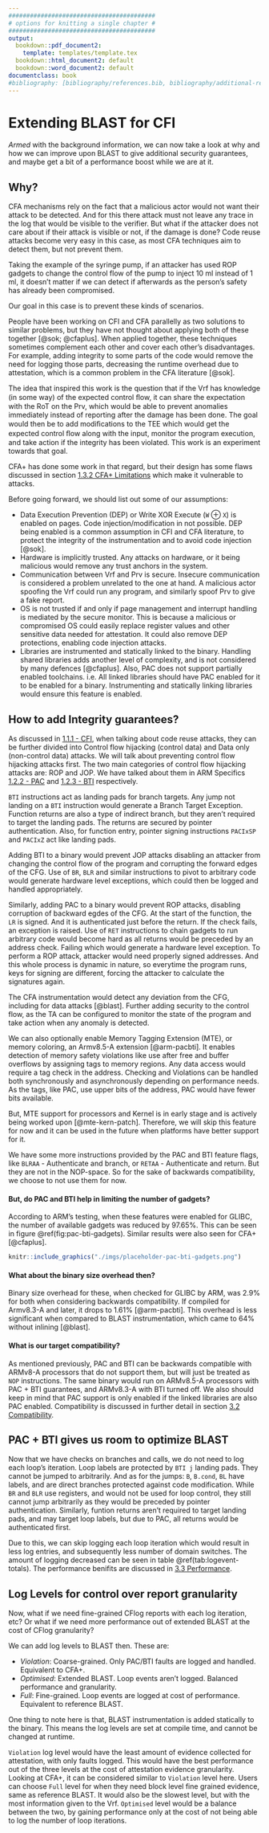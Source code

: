```yaml
---
#########################################
# options for knitting a single chapter #
#########################################
output:
  bookdown::pdf_document2:
    template: templates/template.tex
  bookdown::html_document2: default
  bookdown::word_document2: default
documentclass: book
#bibliography: [bibliography/references.bib, bibliography/additional-references.bib]
---
```


# Extending BLAST for CFI

\minitoc <!-- this will include a mini table of contents-->

*Armed* with the background information, we can now take a look at why and how we can improve
upon BLAST to give additional security guarantees, and maybe get a bit of a performance boost
while we are at it.

## Why?

CFA mechanisms rely on the fact that a malicious actor would not want their attack
to be detected. And for this there attack must not leave any trace in the log that
would be visible to the verifier. But what if the attacker does not care about if
their attack is visible or not, if the damage is done? Code reuse attacks become
very easy in this case, as most CFA techniques aim to detect them, but not prevent them.

Taking the example of the syringe pump, if an attacker has used ROP gadgets to
change the control flow of the pump to inject 10 ml instead of 1 ml, it doesn't
matter if we can detect if afterwards as the person's safety has already been compromised.

Our goal in this case is to prevent these kinds of scenarios.

People have been working on CFI and CFA parallelly as two solutions to similar
problems, but they have not thought about applying both of these together [@sok; @cfaplus].
When applied together, these techniques sometimes complement each other and cover
each other's disadvantages. For example, adding integrity to some parts of the
code would remove the need for logging those parts, decreasing the runtime overhead
due to attestation, which is a common problem in the CFA literature [@sok].

The idea that inspired this work is the question that if the Vrf has knowledge (in some way) 
of the expected control ﬂow, it can share the expectation with the RoT on the Prv,
which would be able to prevent anomalies immediately instead of reporting after
the damage has been done. The goal would then be to add modiﬁcations to the TEE
which would get the expected control ﬂow along with the input, monitor the program
execution, and take action if the integrity has been violated. 
This work is an experiment towards that goal.

CFA+ has done some work in that regard, but their design has some flaws discussed in
section [1.3.2 CFA+ Limitations](#cfaplus-limitations) which make it vulnerable to attacks.

Before going forward, we should list out some of our assumptions:

- Data Execution Prevention (DEP) or Write XOR Execute (`W` $\oplus$ `X`) is enabled
on pages. Code injection/modification in not possible.
DEP being enabled is a common assumption in CFI and CFA literature, to protect
the integrity of the instrumentation and to avoid code injection [@sok].
- Hardware is implicitly trusted. Any attacks on hardware, or it being malicious
would remove any trust anchors in the system.
- Communication between Vrf and Prv is secure. Insecure communication is considered
a problem unrelated to the one at hand. A malicious actor spoofing the Vrf could
run any program, and similarly spoof Prv to give a fake report.
- OS is not trusted if and only if page management and interrupt handling is mediated
by the secure monitor. This is because a malicious or compromised OS could easily
replace register values and other sensitive data needed for attestation. It could also
remove DEP protections, enabling code injection attacks.
- Libraries are instrumented and statically linked to the binary. Handling shared
libraries adds another level of complexity, and is not considered by many defences
[@cfaplus]. Also, PAC does not support partially enabled toolchains. i.e. All
linked libraries should have PAC enabled for it to be enabled for a binary.
Instrumenting and statically linking libraries would ensure this feature is enabled.

## How to add Integrity guarantees?{#adding-integrity}

As discussed in [1.1.1 - CFI](#cfi), when talking about code reuse attacks, they can be further divided into 
Control flow hijacking (control data) and Data only (non-control data) attacks.
We will talk about preventing control flow hijacking attacks first.
The two main categories of control flow hijacking attacks are: ROP and JOP.
We have talked about them in ARM Specifics [1.2.2 - PAC](#pac-bg) and [1.2.3 - BTI](#bti-bg) respectively.

`BTI` instructions act as landing pads for branch targets. Any jump not landing on a `BTI`
instruction would generate a Branch Target Exception. Function returns are also a
type of indirect branch, but they aren’t required to target the landing pads. 
The returns are secured by pointer authentication.
Also, for function entry, pointer signing instructions `PACIxSP` and `PACIxZ` act like
landing pads.

Adding BTI to a binary would prevent JOP attacks disabling an attacker from changing
the control flow of the program and corrupting the forward edges of the CFG.
Use of `BR`, `BLR` and similar instructions to pivot to arbitrary code would generate hardware 
level exceptions, which could then be logged and handled appropriately.

Similarly, adding PAC to a binary would prevent ROP attacks, disabling corruption 
of backward egdes of the CFG.
At the start of the function, the `LR` is signed. And it is authenticated just
before the return. If the check fails, an exception is raised.
Use of `RET` instructions to chain gadgets to run arbitrary code would become hard
as all returns would be preceded by an address check. Failing which would generate
a hardware level exception. To perform a ROP attack, attacker would need properly
signed addresses. And this whole process is dynamic in nature, so everytime the
program runs, keys for signing are different, forcing the attacker to calculate the
signatures again.

The CFA instrumentation would detect any deviation from the CFG, including for 
data attacks [@blast]. Further adding security to the control flow, as the TA can be 
configured to monitor the state of the program and take action when any anomaly
is detected.

We can also optionally enable Memory Tagging Extension (MTE), or memory coloring,
an Armv8.5-A extension [@arm-pacbti]. It enables detection of memory safety violations like use after free
and buffer overflows by assigning tags to memory regions. Any data access would 
require a tag check in the address. Checking and Violations can be handled both
synchronously and asynchronously depending on performance needs.
As the tags, like PAC, use upper bits of the address, PAC would have fewer bits available.

But, MTE support for processors and Kernel is in early stage and is actively being worked upon [@mte-kern-patch].
Therefore, we will skip this feature for now and it can be used in the future when platforms
have better support for it.

We have some more instructions provided by the PAC and BTI feature flags,
like `BLRAA` - Authenticate and branch, or `RETAA` - Authenticate and return.
But they are not in the NOP-space. So for the sake of backwards compatibility,
we choose to not use them for now.

#### But, do PAC and BTI help in limiting the number of gadgets?

According to ARM's testing, when these features were enabled for GLIBC, the number 
of available gadgets was reduced by 97.65%. This can be seen in figure \@ref(fig:pac-bti-gadgets).
Similar results were also seen for CFA+ [@cfaplus].

```r
knitr::include_graphics("./imgs/placeholder-pac-bti-gadgets.png")
```

#### What about the binary size overhead then?

Binary size overhead for these, when checked for GLIBC by ARM, was 2.9% for both
when considering backwards compatibility. If compiled for Armv8.3-A and later,
it drops to 1.61% [@arm-pacbti].
This overhead is less significant when compared to BLAST instrumentation, which
came to 64% without inlining [@blast].

#### What is our target compatibility?

As mentioned previously, PAC and BTI can be backwards compatible with ARMv8-A processors
that do not support them, but will just be treated as `NOP` instructions.
The same binary would run on ARMv8.5-A processors with PAC + BTI guarantees, and 
ARMv8.3-A with BTI turned off.
We also should keep in mind that PAC support is only enabled if the linked libraries
are also PAC enabled.
Compatibility is discussed in further detail in section [3.2 Compatibility](#compatibility).

## PAC + BTI gives us room to optimize BLAST{#optimizing-blast}

Now that we have checks on branches and calls, we do not need to log each loop's iteration.
Loop labels are protected by `BTI j` landing pads. They cannot be jumped to arbitrarily.
And as for the jumps: `B`, `B.cond`, `BL` have labels, and are direct branches protected 
against code modification.
While `BR` and `BLR` use registers, and would not be used for loop control, 
they still cannot jump arbitrarily as they would be preceded by pointer authentication.
Similarly, funtion returns aren't required to target landing pads, and may target loop labels, 
but due to PAC, all returns would be authenticated first.

Due to this, we can skip logging each loop iteration which would result in less 
log entries, and subsequently less number of domain switches. The amount of logging 
decreased can be seen in table \@ref(tab:logevent-totals).
The performance benifits are discussed in [3.3 Performance](#performance).

## Log Levels for control over report granularity

Now, what if we need fine-grained CFlog reports with each log iteration, etc?
Or what if we need more performance out of extended BLAST at the cost of CFlog granularity?

We can add log levels to BLAST then. These are:

- *Violation*: Coarse-grained. Only PAC/BTI faults are logged and handled. Equivalent to CFA+.
- *Optimised*: Extended BLAST. Loop events aren't logged. Balanced performance and granularity.
- *Full*: Fine-grained. Loop events are logged at cost of performance. Equivalent to reference BLAST.

One thing to note here is that, BLAST instrumentation is added statically to the binary.
This means the log levels are set at compile time, and cannot be changed at runtime.

`Violation` log level would have the least amount of evidence collected for attestation,
with only faults logged. This would have the best performance out of the three levels
at the cost of attestation evidence granularity. Looking at CFA+, it can be considered
similar to `Violation` level here. Users can choose `Full` level
for when they need block level fine grained evidence, same as reference BLAST.
It would also be the slowest level, but with the most information given to the Vrf.
`Optimised` level would be a balance between the two, by gaining performance
only at the cost of not being able to log the number of loop iterations.
